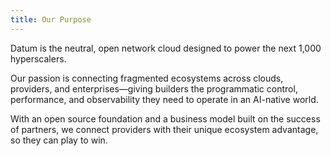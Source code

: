 ```yaml
---
title: Our Purpose
---
```


Datum is the neutral, open network cloud designed to power the next 1,000 hyperscalers.

Our passion is connecting fragmented ecosystems across clouds, providers, and enterprises—giving builders the programmatic control, performance, and observability they need to operate in an AI-native world.

With an open source foundation and a business model built on the success of partners, we connect providers with their unique ecosystem advantage, so they can play to win.
